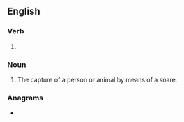 ==English==

===Verb===
{{head|en|verb form}}

# {{present participle of|snare|lang=en|nocat=1}}

===Noun===
{{en-noun}}

# The capture of a person or animal by means of a snare.

===Anagrams===
* {{anagrams|en|a=aginnrs|granins}}